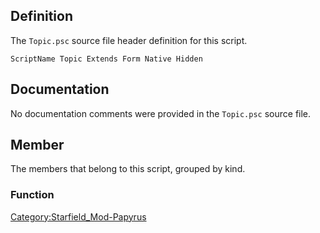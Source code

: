 {{Script_Object_Summary
| title = Topic
| name = [[SFM:Script-Topic|Topic]]
| extends = [[SFM:Script-Form|Form]] → [[SFM:Script-ScriptObject|ScriptObject]]
| flags = Native, Hidden
}}


== Definition ==
The <code>Topic.psc</code> source file header definition for this script.

<source lang="papyrus">
ScriptName Topic Extends Form Native Hidden
</source>


== Documentation ==
No documentation comments were provided in the <code>Topic.psc</code> source file.


== Member ==
The members that belong to this script, grouped by kind.

=== Function ===
{{Script_Object_Member_Summary
| title = Add
| script = [[SFM:Script-Topic|Topic]]
| name = [[SFM:Script-Topic/Add|Add]]
| kind = Function
| flags = Native
| documentation = Adds this topic to the list the player knows about
}}


[[Category:Starfield_Mod-Papyrus]]
